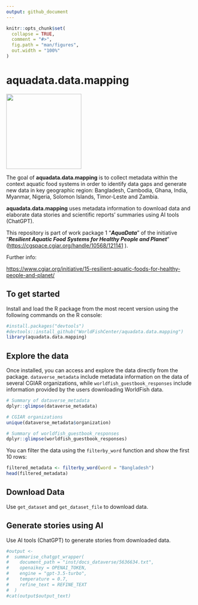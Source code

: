 ```yaml
---
output: github_document
---
```


<!-- README.md is generated from README.Rmd. Please edit that file -->

```r
knitr::opts_chunk$set(
  collapse = TRUE,
  comment = "#>",
  fig.path = "man/figures",
  out.width = "100%"
)
```

# aquadata.data.mapping

<!-- badges: start -->

<!-- badges: end -->

![](man/figures/aquadata_lg_sticker.png){width="200"}

The goal of **aquadata.data.mapping** is to collect metadata within the context aquatic food systems in order to identify data gaps and generate new data in key geographic region: Bangladesh, Cambodia, Ghana, India, Myanmar, Nigeria, Solomon Islands, Timor-Leste and Zambia.

**aquadata.data.mapping** uses metadata information to download data and elaborate data stories and scientific reports' summaries using AI tools (ChatGPT).

This repository is part of work package 1 "***AquaData***" of the initiative "***Resilient Aquatic Food Systems for Healthy People and Planet***" (<https://cgspace.cgiar.org/handle/10568/121141> ).

Further info:

<https://www.cgiar.org/initiative/15-resilient-aquatic-foods-for-healthy-people-and-planet/>

## To get started

Install and load the R package from the most recent version using the following commands on the R console:

```r
#install.packages("devtools")
#devtools::install_github("WorldFishCenter/aquadata.data.mapping")
library(aquadata.data.mapping)
```

## Explore the data

Once installed, you can access and explore the data directly from the package. `dataverse_metadata` include metadata information on the data of several CGIAR organizations, while `worldfish_guestbook_responses` include information provided by the users downloading WorldFish data.

```r
# Summary of dataverse_metadata 
dplyr::glimpse(dataverse_metadata)

# CGIAR organizations
unique(dataverse_metadata$organization)

# Summary of worldfish_guestbook_responses 
dplyr::glimpse(worldfish_guestbook_responses)
```

You can filter the data using the `filterby_word` function and show the first 10 rows:

```r
filtered_metadata <- filterby_word(word = "Bangladesh")
head(filtered_metadata)
```

## Download Data

Use `get_dataset` and `get_dataset_file` to download data.

## Generate stories using AI

Use AI tools (ChatGPT) to generate stories from downloaded data.

```r
#output <-
#  summarise_chatgpt_wrapper(
#    document_path = "inst/docs_dataverse/5636634.txt",
#    openaikey = OPENAI_TOKEN,
#    engine = "gpt-3.5-turbo",
#    temperature = 0.7,
#    refine_text = REFINE_TEXT
#  )
#cat(output$output_text)
```

